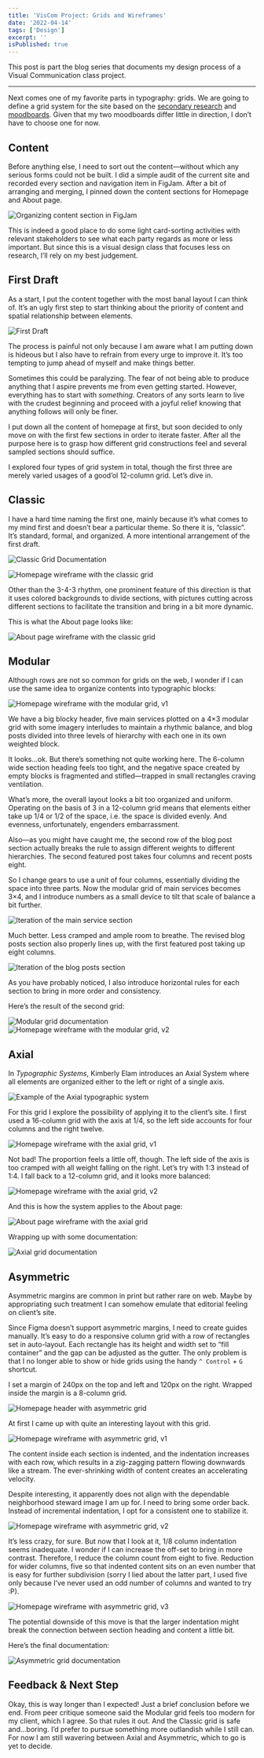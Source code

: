 ```yaml
---
title: 'VisCom Project: Grids and Wireframes'
date: '2022-04-14'
tags: ['Design']
excerpt: ''
isPublished: true
---
```


This post is part the blog series that documents my design process of a Visual Communication class project.

***

Next comes one of my favorite parts in typography: grids. We are going to define a grid system for the site based on the [secondary research](/blog/viscom-client-and-goals) and [moodboards](/blog/viscom-moodboards). Given that my two moodboards differ little in direction, I don’t have to choose one for now.

## Content

Before anything else, I need to sort out the content—without which any serious forms could not be built. I did a simple audit of the current site and recorded every section and navigation item in FigJam. After a bit of arranging and merging, I pinned down the content sections for Homepage and About page.

![Organizing content section in FigJam](/images/figjam-site-content.png)

This is indeed a good place to do some light card-sorting activities with relevant stakeholders to see what each party regards as more or less important. But since this is a visual design class that focuses less on research, I’ll rely on my best judgement.

## First Draft

As a start, I put the content together with the most banal layout I can think of. It’s an ugly first step to start thinking about the priority of content and spatial relationship between elements. 

![First Draft](/images/wireframe-first-draft.png 'It’s...horrible.') 

The process is painful not only because I am aware what I am putting down is hideous but I also have to refrain from every urge to improve it. It’s too tempting to jump ahead of myself and make things better. 

Sometimes this could be paralyzing. The fear of not being able to produce anything that I aspire prevents me from even getting started. However, everything has to start with *something*. Creators of any sorts learn to live with the crudest beginning and proceed with a joyful relief knowing that anything follows will only be finer.

I put down all the content of homepage at first, but soon decided to only move on with the first few sections in order to iterate faster. After all the purpose here is to grasp how different grid constructions feel and several sampled sections should suffice.  

I explored four types of grid system in total, though the first three are merely varied usages of a good’ol 12-column grid. Let’s dive in.

## Classic

I have a hard time naming the first one, mainly because it’s what comes to my mind first and doesn’t bear a particular theme. So there it is, “classic”. It’s standard, formal, and organized. A more intentional arrangement of the first draft. 

![Classic Grid Documentation](/images/grid-classic-doc.png)

![Homepage wireframe with the classic grid](/images/wireframe-classic-home.png)

Other than the 3-4-3 rhythm, one prominent feature of this direction is that it uses colored backgrounds to divide sections, with pictures cutting across different sections to facilitate the transition and bring in a bit more dynamic. 

This is what the About page looks like:

![About page wireframe with the classic grid](/images/wireframe-classic-about.png)


## Modular

Although rows are not so common for grids on the web, I wonder if I can use the same idea to organize contents into typographic blocks:

![Homepage wireframe with the modular grid, v1](/images/wireframe-modular-v1.png)

We have a big blocky header, five main services plotted on a 4×3 modular grid with some imagery interludes to maintain a rhythmic balance, and blog posts divided into three levels of hierarchy with each one in its own weighted block.  

It looks...ok. But there’s something not quite working here. 
The 6-column wide section heading feels too tight, and the negative space created by empty blocks is fragmented and stifled—trapped in small rectangles craving ventilation. 

What’s more, the overall layout looks a bit too organized and uniform. Operating on the basis of 3 in a 12-column grid means that elements either take up 1/4 or 1/2 of the space, i.e. the space is divided evenly. And evenness, unfortunately, engenders embarrassment. 

Also—as you might have caught me, the second row of the blog post section actually breaks the rule to assign different weights to different hierarchies. The second featured post takes four columns and recent posts eight. 

So I change gears to use a unit of four columns, essentially dividing the space into three parts. Now the modular grid of main services becomes 3×4, and I introduce numbers as a small device to tilt that scale of balance a bit further. 

![Iteration of the main service section](/images/wireframe-modular-service-v2.png)

Much better. Less cramped and ample room to breathe. The revised blog posts section also properly lines up, with the first featured post taking up eight columns.

![Iteration of the blog posts section](/images/wireframe-modular-blog-v2.png)

As you have probably noticed, I also introduce horizontal rules for each section to bring in more order and consistency.

Here’s the result of the second grid:

![Modular grid documentation](/images/grid-modular-doc.png)
![Homepage wireframe with the modular grid, v2](/images/wireframe-modular-v2.png)


## Axial

In *Typographic Systems*, Kimberly Elam introduces an Axial System where all elements are organized either to the left or right of a single axis.

![Example of the Axial typographic system](/images/grid-axial-example.png "Typographic Systems, Kimberly Elam")

For this grid I explore the possibility of applying it to the client’s site. I first used a 16-column grid with the axis at 1/4, so the left side accounts for four columns and the right twelve.

![Homepage wireframe with the axial grid, v1](/images/wireframe-axial-v1.png)

Not bad! The proportion feels a little off, though. The left side of the axis is too cramped with all weight falling on the right. Let’s try with 1:3 instead of 1:4. I fall back to a 12-column grid, and it looks more balanced:

![Homepage wireframe with the axial grid, v2](/images/wireframe-axial-v2.png)

And this is how the system applies to the About page:

![About page wireframe with the axial grid](/images/wireframe-axial-about.png) 

Wrapping up with some documentation:

![Axial grid documentation](/images/grid-axial-doc.png)



## Asymmetric

Asymmetric margins are common in print but rather rare on web. Maybe by appropriating such treatment I can somehow emulate that editorial feeling on client’s site.

Since Figma doesn’t support asymmetric margins, I need to create guides manually. It’s easy to do a responsive column grid with a row of rectangles set in auto-layout. Each rectangle has its height and width set to “fill container” and the gap can be adjusted as the gutter. The only problem is that I no longer able to show or hide grids using the handy `^ Control` + `G` shortcut.

I set a margin of 240px on the top and left and 120px on the right. Wrapped inside the margin is a 8-column grid.

![Homepage header with asymmetric grid](/images/grid-asym-v1.png)

At first I came up with quite an interesting layout with this grid.

![Homepage wireframe with asymmetric grid, v1](/images/wireframe-asym-v1.png)

The content inside each section is indented, and the indentation increases with each row, which results in a zig-zagging pattern flowing downwards like a stream. The ever-shrinking width of content creates an accelerating velocity. 

Despite interesting, it apparently does not align with the dependable neighborhood steward image I am up for. I need to bring some order back. Instead of incremental indentation, I opt for a consistent one to stabilize it.

![Homepage wireframe with asymmetric grid, v2](/images/wireframe-asym-v2.png "The lawful variant.") 

It’s less crazy, for sure. But now that I look at it, 1/8 column indentation seems inadequate. I wonder if I can increase the off-set to bring in more contrast. Therefore, I reduce the column count from eight to five. Reduction for wider columns, five so that indented content sits on an even number that is easy for further subdivision (sorry I lied about the latter part, I used five only because I’ve never used an odd number of columns and wanted to try :P).

![Homepage wireframe with asymmetric grid, v3](/images/wireframe-asym-v3.png) 

The potential downside of this move is that the larger indentation might break the connection between section heading and content a little bit.

Here’s the final documentation:

![Asymmetric grid documentation](/images/grid-asym-doc.png)


## Feedback & Next Step

Okay, this is way longer than I expected! Just a brief conclusion before we end. From peer critique someone said the Modular grid feels too modern for my client, which I agree. So that rules it out. And the Classic grid is safe and...boring.  I’d prefer to pursue something more outlandish while I still can. For now I am still wavering between Axial and Asymmetric, which to go is yet to decide.